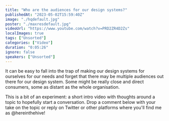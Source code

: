 ```yaml
---
title: "Who are the audiences for our design systems?"
publishedAt: "2023-05-02T15:59:40Z"
image: "./hqdefault.jpg"
poster: "./maxresdefault.jpg"
videoUrl: "https://www.youtube.com/watch?v=PRD2ZR4D2Zs"
localImages: true
tags: ["Unsorted"]
categories: ["Video"]
duration: "0:05:26"
ignore: false
speakers: ["Unsorted"]
---
```


It can be easy to fall into the trap of making our design systems for ourselves for our needs and forget that there may be multiple audiences out there for our design system. Some might be really close and direct consumers, some as distant as the whole organisation.

This is a bit of an experiment: a short intro video with thoughts around a topic to hopefully start a conversation. Drop a comment below with your take on the topic or reply on Twitter or other platforms where you'll find me as @hereinthehive!
